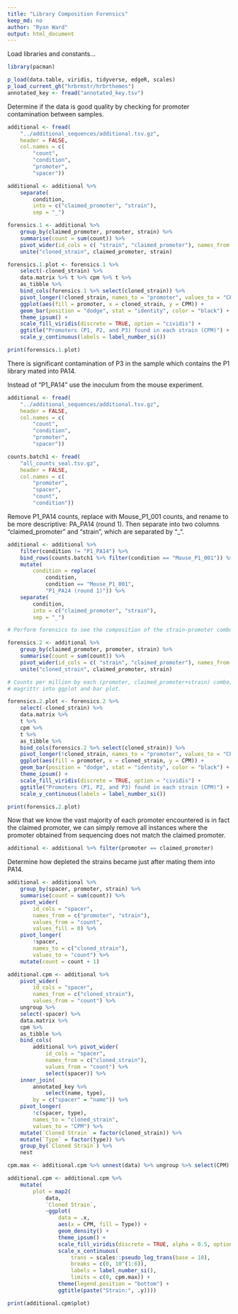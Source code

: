 ```yaml
---
title: "Library Composition Forensics"
keep_md: no
author: "Ryan Ward"
output: html_document
---
```


Load libraries and constants...

```r
library(pacman)

p_load(data.table, viridis, tidyverse, edgeR, scales)
p_load_current_gh("hrbrmstr/hrbrthemes")
annotated_key <- fread("annotated_key.tsv")

```

Determine if the data is good quality by checking for promoter contamination between samples.

```r

additional <- fread(
	"../additional_sequences/additional.tsv.gz",
	header = FALSE, 
	col.names = c(
		"count",
		"condition",
		"promoter",
		"spacer"))

additional <- additional %>%
	separate(
		condition, 
		into = c("claimed_promoter", "strain"), 
		sep = "_")

forensics.1 <- additional %>% 
	group_by(claimed_promoter, promoter, strain) %>% 
	summarise(count = sum(count)) %>%
	pivot_wider(id_cols = c( "strain", "claimed_promoter"), names_from = promoter, values_from = count) %>%
	unite("cloned_strain", claimed_promoter, strain) 

forensics.1.plot <- forensics.1 %>% 
	select(-cloned_strain) %>% 
	data.matrix %>% t %>% cpm %>% t %>%
	as_tibble %>%
	bind_cols(forensics.1 %>% select(cloned_strain)) %>%
	pivot_longer(!cloned_strain, names_to = "promoter", values_to = "CPM") %>%
	ggplot(aes(fill = promoter, x = cloned_strain, y = CPM)) +
	geom_bar(position = "dodge", stat = "identity", color = "black") +
	theme_ipsum() + 
	scale_fill_viridis(discrete = TRUE, option = "cividis") + 
	ggtitle("Promoters (P1, P2, and P3) found in each strain (CPM)") +
	scale_y_continuous(labels = label_number_si())

print(forensics.1.plot)
```

There is significant contamination of P3 in the sample which contains the P1 library mated into PA14.

Instead of "P1_PA14" use the inoculum from the mouse experiment.

```r

additional <- fread(
	"../additional_sequences/additional.tsv.gz",
	header = FALSE, 
	col.names = c(
		"count",
		"condition",
		"promoter",
		"spacer"))

counts.batch1 <- fread(
	"all_counts_seal.tsv.gz",
	header = FALSE,
	col.names = c(
		"promoter",
		"spacer",
		"count",
		"condition"))

```
Remove P1_PA14 counts, replace with Mouse_P1_001 counts, and rename to be more
descriptive: PA_PA14 (round 1). Then separate into two columns
"claimed_promoter" and "strain", which are separated by "_".

```r

additional <- additional %>% 
	filter(condition != "P1_PA14") %>%
	bind_rows(counts.batch1 %>% filter(condition == "Mouse_P1_001")) %>%
	mutate(
		condition = replace(
			condition, 
			condition == "Mouse_P1_001", 
			"P1_PA14 (round 1)")) %>%
	separate(
		condition, 
		into = c("claimed_promoter", "strain"), 
		sep = "_")

# Perform forensics to see the composition of the strain-promoter combos

forensics.2 <- additional %>% 
	group_by(claimed_promoter, promoter, strain) %>% 
	summarise(count = sum(count)) %>%
	pivot_wider(id_cols = c( "strain", "claimed_promoter"), names_from = promoter, values_from = count) %>%
	unite("cloned_strain", claimed_promoter, strain) 

# Counts per million by each (promoter, claimed_promoter+strain) combo, then 
# magrittr into ggplot and bar plot.

forensics.2.plot <- forensics.2 %>% 
	select(-cloned_strain) %>% 
	data.matrix %>%
	t %>%
	cpm %>%
	t %>%
	as_tibble %>%
	bind_cols(forensics.2 %>% select(cloned_strain)) %>%
	pivot_longer(!cloned_strain, names_to = "promoter", values_to = "CPM") %>%
	ggplot(aes(fill = promoter, x = cloned_strain, y = CPM)) +
	geom_bar(position = "dodge", stat = "identity", color = "black") +
	theme_ipsum() + 
	scale_fill_viridis(discrete = TRUE, option = "cividis") + 
	ggtitle("Promoters (P1, P2, and P3) found in each strain (CPM)") +
	scale_y_continuous(labels = label_number_si())

print(forensics.2.plot)
```

Now that we know the vast majority of each promoter encountered is in fact
the claimed promoter, we can simply remove all instances where the promoter
obtained from sequencing does not match the claimed promoter.

```r
additional <- additional %>% filter(promoter == claimed_promoter)
```

Determine how depleted the strains became just after mating them into PA14.

```r
additional <- additional %>% 
	group_by(spacer, promoter, strain) %>% 
	summarise(count = sum(count)) %>% 
	pivot_wider(
		id_cols = "spacer", 
		names_from = c("promoter", "strain"), 
		values_from = "count", 
		values_fill = 0) %>%
	pivot_longer(
		!spacer, 
		names_to = c("cloned_strain"), 
		values_to = "count") %>%
	mutate(count = count + 1)

additional.cpm <- additional %>% 
	pivot_wider(
		id_cols = "spacer", 
		names_from = c("cloned_strain"), 
		values_from = "count") %>%
	ungroup %>%
	select(-spacer) %>% 
	data.matrix %>%
	cpm %>%
	as_tibble %>%
	bind_cols(
		additional %>% pivot_wider(
			id_cols = "spacer",
			names_from = c("cloned_strain"),
			values_from = "count") %>%
			select(spacer)) %>% 
	inner_join(
		annotated_key %>% 
			select(name, type), 
		by = c("spacer" = "name")) %>% 
	pivot_longer(
		!c(spacer, type), 
		names_to = "cloned_strain", 
		values_to = "CPM") %>% 
	mutate(`Cloned Strain` = factor(cloned_strain)) %>% 
	mutate(`Type` = factor(type)) %>% 
	group_by(`Cloned Strain`) %>% 
	nest

cpm.max <- additional.cpm %>% unnest(data) %>% ungroup %>% select(CPM) %>% max

additional.cpm <- additional.cpm %>%
	mutate(
		plot = map2(
			data,
			`Cloned Strain`,
			~ggplot(
				data = .x,
				aes(x = CPM, fill = Type)) +
				geom_density() +
				theme_ipsum() +
				scale_fill_viridis(discrete = TRUE, alpha = 0.5, option = "cividis", direction = -1) +
				scale_x_continuous(
					trans = scales::pseudo_log_trans(base = 10),
					breaks = c(0, 10^(1:6)),
					labels = label_number_si(),
					limits = c(0, cpm.max)) +
				theme(legend.position = "bottom") +
				ggtitle(paste("Strain:", .y))))

print(additional.cpm$plot)
```